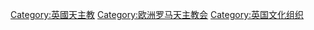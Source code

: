 {{Commonscat|Roman Catholicism in the United Kingdom}}

[[Category:英國天主教‎|Category:英國天主教‎]]
[[Category:欧洲罗马天主教会|Category:欧洲罗马天主教会]]
[[Category:英国文化组织|Category:英国文化组织]]